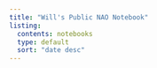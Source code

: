 ```yaml
---
title: "Will's Public NAO Notebook"
listing:
  contents: notebooks
  type: default
  sort: "date desc"
---
```


